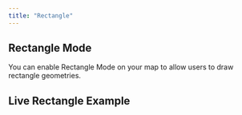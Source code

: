```yaml
---
title: "Rectangle"
---
```


## Rectangle Mode

You can enable Rectangle Mode on your map to allow users to draw rectangle geometries.

<!-- Add detailed documentation and code examples for Rectangle Mode here -->

## Live Rectangle Example

<BrowserOnlyGmMap gmOptions={drawRectangleOptions} />
